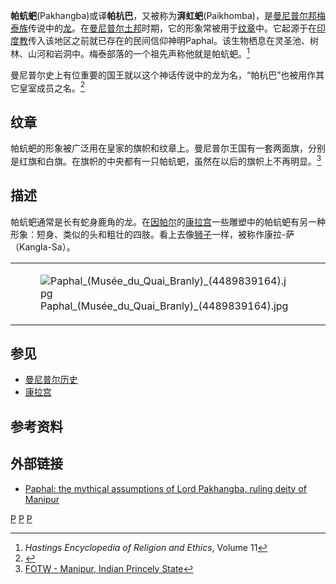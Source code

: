 {{Infobox mythical creature
|name = Pakhangba
|image = Flag of Manipur.svg
|caption =1907年以前曼尼普尔王国的赤皇旗上的帕杭巴
|Sub_Grouping = [[有复数生物特征的传说生物|有复数生物特征的传说生物]]
|Habitat = 山,圣池,湖泊,森林,岩洞
|Grouping = 神话
|AKA  = 
|Similar_creatures = [[龙|龙]], [[纳加|纳加]]
|Mythology = [[曼尼普尔|曼尼普尔]]
}}
'''帕蚢蚆'''(Pakhangba)或译'''帕杭巴'''，又被称为'''湃虹蚆'''(Paikhomba)，是[[曼尼普尔邦|曼尼普尔邦]][[梅泰族|梅泰族]]传说中的[[龙|龙]]。在[[曼尼普尔土邦|曼尼普尔土邦]]时期，它的形象常被用于[[纹章学|纹章]]中。它起源于在[[印度教|印度教]]传入该地区之前就已存在的民间信仰神明Paphal。该生物栖息在灵圣池、树林、山河和岩洞中。梅泰部落的一个祖先声称他就是帕蚢蚆。<ref>''Hastings Encyclopedia of Religion and Ethics'', Volume 11</ref> 

曼尼普尔史上有位重要的国王就以这个神话传说中的龙为名，“帕杭巴”也被用作其它皇室成员之名。<ref>{{Cite web |url=http://themanipurpage.tripod.com/history/puwarimeitei.html |title=A Brief history of the Meiteis of Manipur - The Manipur Page |access-date=2015-01-18 |archive-date=2010-01-31 |archive-url=https://web.archive.org/web/20100131053252/http://themanipurpage.tripod.com/history/puwarimeitei.html |dead-url=no }}</ref>

==纹章==
帕蚢蚆的形象被广泛用在皇家的旗帜和纹章上。曼尼普尔王国有一套两面旗，分别是红旗和白旗。在旗帜的中央都有一只帕蚢蚆，虽然在以后的旗帜上不再明显。<ref>[http://www.crwflags.com/fotw/flags/in-mu.html FOTW - Manipur, Indian Princely State]</ref>

==描述==
帕蚢蚆通常是长有蛇身鹿角的龙。在[[因帕尔|因帕尔]]的[[康拉宫|康拉宫]]一些雕塑中的帕蚢蚆有另一种形象：短身、类似的头和粗壮的四肢。看上去像[[狮子|狮子]]一样，被称作康拉-萨（Kangla-Sa）。
{|
|- valign="top"
|[[File:Paphal_(Musée_du_Quai_Branly)_(4489839164).jpg|thumb]]
|[[File:Pakhangba.jpg|thumb]]
|[[File:Uttra_sanglen.jpg|thumb]]
|}

==参见==
*[[曼尼普尔历史|曼尼普尔历史]]
*[[康拉宫|康拉宫]]

==参考资料==
{{reflist}}
==外部链接==
*[http://shakmachanongmaithem.blogspot.com/2012/04/paphal-mythical-assumptions-of-lord.html Paphal: the mythical assumptions of Lord Pakhangba, ruling deity of Manipur] {{Wayback|url=http://shakmachanongmaithem.blogspot.com/2012/04/paphal-mythical-assumptions-of-lord.html |date=20220308160737 }}

[[Category:有复数生物特征的传说生物|P]]
[[Category:龙|P]]
[[Category:曼尼普尔邦|P]]